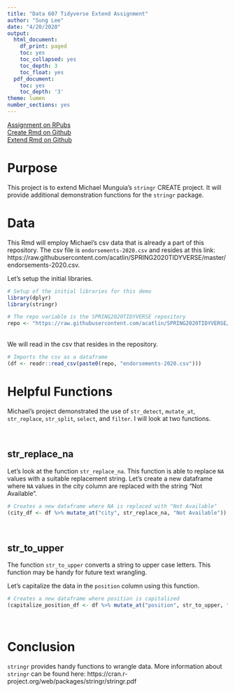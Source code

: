 ```yaml
---
title: "Data 607 Tidyverse Extend Assignment"
author: "Sung Lee"
date: "4/20/2020"
output:
  html_document:
    df_print: paged
    toc: yes
    toc_collapsed: yes
    toc_depth: 3
    toc_float: yes
  pdf_document:
    toc: yes
    toc_depth: '3'
theme: lumen
number_sections: yes
---
```


[Assignment on RPubs](https://rpubs.com/logicalschema/data607_extend "Sung's Rpub Extend Assignment")
<br>
[Create Rmd on Github](https://github.com/acatlin/SPRING2020TIDYVERSE/blob/master/munguia_stringr.Rmd "Michael Munguia's Create Assignment Github")  
[Extend Rmd on Github](https://github.com/acatlin/SPRING2020TIDYVERSE/blob/master/Sung_Lee_extend_munguia_stringr.Rmd "Sung Lee's Extend Assignment Github")  


# Purpose  

This project is to extend Michael Munguia's `stringr` CREATE project. It will provide additional demonstration functions for the `stringr` package.


# Data  

This Rmd will employ Michael's csv data that is already a part of this repository. The csv file is `endorsements-2020.csv` and resides at this link: https://raw.githubusercontent.com/acatlin/SPRING2020TIDYVERSE/master/endorsements-2020.csv.  

Let's setup the initial libraries.

```r

# Setup of the initial libraries for this demo
library(dplyr)
library(stringr)

# The repo variable is the SPRING2020TIDYVERSE repository
repo <- "https://raw.githubusercontent.com/acatlin/SPRING2020TIDYVERSE/master/"

```  

<br>
We will read in the csv that resides in the repository.


```r

# Imports the csv as a dataframe
(df <- readr::read_csv(paste0(repo, "endorsements-2020.csv")))
```


# Helpful Functions {.tabset}

Michael's project demonstrated the use of `str_detect`, `mutate_at`, `str_replace`, `str_split`, `select`, and `filter`. I will look at two functions.

<br>

## str_replace_na 

Let's look at the function `str_replace_na`. This function is able to replace `NA` values with a suitable replacement string. Let's create a new dataframe where `NA` values in the city column are replaced with the string "Not Available".

```r

# Creates a new dataframe where NA is replaced with "Not Available"
(city_df <- df %>% mutate_at("city", str_replace_na, "Not Available"))

```

<br>


## str_to_upper  

The function `str_to_upper` converts a string to upper case letters. This function may be handy for future text wrangling.

Let's capitalize the data in the `position` column using this function.  


```r

# Creates a new dataframe where position is capitalized
(capitalize_position_df <- df %>% mutate_at("position", str_to_upper, "en"))

```  

<br>

# Conclusion  

`stringr` provides handy functions to wrangle data. More information about `stringr` can be found here: https://cran.r-project.org/web/packages/stringr/stringr.pdf  


